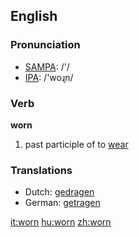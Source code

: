 ==English==

===Pronunciation===
*[[w:SAMPA|SAMPA]]: /'/
*[[w:IPA|IPA]]: /'woɻn/

===Verb===
'''worn'''

# past participle of to [[wear]]

===Translations===
*Dutch: [[gedragen]]
*German: [[getragen]]

[[it:worn]]
[[hu:worn]]
[[zh:worn]]